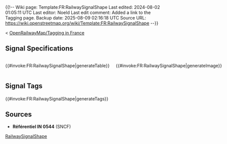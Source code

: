 ﻿{{!--
Wiki page: Template:FR:RailwaySignalShape
Last edited: 2024-08-02 01:05:11 UTC
Last editor: Noeld
Last edit comment: Added a link to the Tagging page.
Backup date: 2025-08-09 02:16:18 UTC
Source URL: https://wiki.openstreetmap.org/wiki/Template:FR:RailwaySignalShape
--}}

<includeonly>
< [[OpenRailwayMap/Tagging in France]]

== Signal Specifications ==

<div style="display: flex; align-items: flex-start; margin-top: 20px;">
  <div>
{{#invoke:FR:RailwaySignalShape|generateTable}}
  </div>
  <div style="margin-left: 20px;">
{{#invoke:FR:RailwaySignalShape|generateImage}}
  </div>
</div>

== Signal Tags ==

<div style="margin-top: 20px; margin-bottom: 20px;">
{{#invoke:FR:RailwaySignalShape|generateTags}}
</div>

== Sources ==

* '''Référentiel IN 0544''' (SNCF)
</includeonly>
<noinclude>
{{Documentation}}
<!-- CATEGORIES HERE, THANKS -->
[[Category:FR:Modèles|RailwaySignalShape]]
</noinclude>